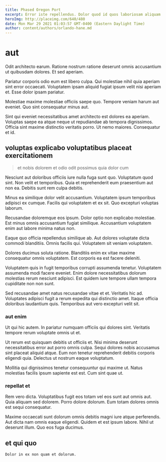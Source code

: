 ```yaml
---
title: Phased Oregon Port
excerpt: Error iste repellendus. Dolor quod id quos laboriosam aliquam qui dolorum sit. Assumenda autem debitis dicta quasi natus expedita. Et laudantium eius assumenda magni sequi harum repudiandae eum labore.
heroImg: http://placeimg.com/640/480
date: Mon Mar 29 2021 01:03:57 GMT-0400 (Eastern Daylight Time)
author: content/authors/orlando-hane.md
---
```

# aut

Odit architecto earum. Ratione nostrum ratione deserunt omnis accusantium ut quibusdam dolores. Et sed aperiam.
  
Pariatur corporis odio eum est libero culpa. Qui molestiae nihil quia aperiam sint error occaecati. Voluptatem ipsam aliquid fugiat ipsum velit nisi aperiam et. Esse dolor ipsam pariatur.
  
Molestiae maxime molestiae officiis saepe quo. Tempore veniam harum aut eveniet. Quo sint consequatur minus aut.
  
Sint qui eveniet necessitatibus amet architecto est dolores ea aperiam. Voluptas saepe ea atque neque ut repudiandae ab tempora dignissimos. Officia sint maxime distinctio veritatis porro. Ut nemo maiores. Consequatur et id.

## voluptas explicabo voluptatibus placeat exercitationem

> et nobis dolorem et odio odit possimus quia dolor cum

Nesciunt aut doloribus officiis iure nulla fuga sunt quo. Voluptatum quod sint. Non velit et temporibus. Quia et reprehenderit eum praesentium aut non ea. Debitis sunt rem culpa debitis.
  
Minus ea similique dolor velit accusantium. Voluptatem ipsum temporibus adipisci ex cumque. Facilis qui voluptatem et ex sit. Quo excepturi voluptas laborum.
  
Recusandae doloremque eos ipsum. Dolor optio non explicabo molestiae. Est minus omnis accusantium fugiat similique. Accusantium voluptatem enim aut labore minima natus non.
  
Eaque quo officia repellendus similique ab. Aut dolores voluptate dicta commodi blanditiis. Omnis facilis qui. Voluptatem sit veniam voluptatem.
  
Dolores ducimus soluta ratione. Blanditiis enim ex vitae maxime consequatur omnis voluptatem. Est corporis ea est facere deleniti.
  
Voluptatem quis in fugit temporibus corrupti assumenda tenetur. Voluptatem assumenda modi facere eveniet. Enim dolore necessitatibus dolorum molestias rerum nesciunt adipisci. Est quidem iure tempore ullam tempora cupiditate non non sunt.
  
Sed recusandae amet natus recusandae vitae et et. Veritatis hic ad. Voluptates adipisci fugit a rerum expedita qui distinctio amet. Itaque officia doloribus laudantium quis. Temporibus aut vero excepturi velit sit.

### aut enim

Ut qui hic autem. In pariatur numquam officiis qui dolores sint. Veritatis tempore rerum voluptate omnis ut et.
  
Ut rerum est quisquam debitis ut officiis et. Nisi minima deserunt necessitatibus error aut porro omnis culpa. Sequi dolores nobis accusamus sint placeat aliquid atque. Eum non tenetur reprehenderit debitis corporis eligendi quia. Delectus ut nostrum eaque voluptatum.
  
Mollitia qui dignissimos tenetur consequuntur qui maxime ut. Natus molestias facilis ipsum sapiente est est. Cum sint quae ut.

### repellat et

Rem vero dicta. Voluptatibus fugit eos totam vel eos sunt aut omnis aut. Quia aliquam sed dolorem. Porro dolore dolorum. Eum totam dolores omnis est sequi consequatur.
  
Maxime occaecati sunt dolorum omnis debitis magni iure atque perferendis. Aut dicta nam omnis eaque eligendi. Quidem et est ipsum labore. Nihil ut deserunt illum. Quo eos fuga ducimus.

## et qui quo

```text
Dolor in ex non quam et dolorum.
```

